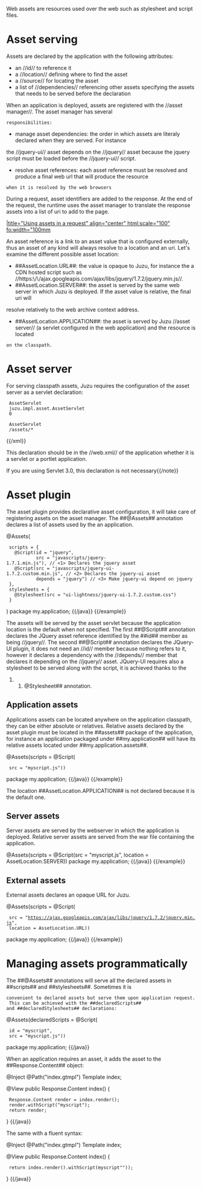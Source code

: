 Web assets are resources used over the web such as stylesheet and script files.

= Asset serving =

Assets are declared by the application with the following attributes:

* an //id// to reference it
* a //location// defining where to find the asset
* a //source// for locating the asset
* a list of //dependencies// referencing other assets specifying the assets that needs to be served before the declaration

When an application is deployed, assets are registered with the //asset manager//. The asset manager has several
 responsibilities:

* manage asset dependencies: the order in which assets are literaly declared when they are served. For instance
the //jquery-ui// asset depends on the //jquery// asset because the jquery script must be loaded before the //jquery-ui//
script.
* resolve asset references: each asset reference must be resolved and produce a final web url that will produce the resource
 when it is resolved by the web browsers

During a request, asset identifiers are added to the response. At the end of the request, the runtime uses the
asset manager to translate the response assets into a list of uri to add to the page.

[[image:images/assets/assets1.png||title="Using assets in a request" align="center" html:scale="100" fo:width="100mm]]

An asset reference is a link to an asset value that is configured externally, thus an asset of any kind will always resolve
to a location and an uri. Let's examine the different possible asset location:

* ##AssetLocation.URL##: the value is opaque to Juzu, for instance the a CDN hosted script such as //https:\/\/ajax.googleapis.com/ajax/libs/jquery/1.7.2/jquery.min.js//.
* ##AssetLocation.SERVER##: the asset is served by the same web server in which Juzu is deployed. If the asset value is relative, the final uri will
resolve relatively to the web archive context address.
* ##AssetLocation.APPLICATION##: the asset is served by Juzu //asset server// (a servlet configured in the web application) and the resource is located
 on the classpath.

= Asset server =

For serving classpath assets, Juzu requires the configuration of the asset server as a servlet declaration:

{{xml}}
<servlet>
  <servlet-name>AssetServlet</servlet-name>
  <servlet-class>juzu.impl.asset.AssetServlet</servlet-class>
  <load-on-startup>0</load-on-startup>
</servlet>
<servlet-mapping>
  <servlet-name>AssetServlet</servlet-name>
  <url-pattern>/assets/*</url-pattern>
</servlet-mapping>
{{/xml}}

This declaration should be in the //web.xml// of the application whether it is a servlet or a portlet application.

{{note}}If you are using Servlet 3.0, this declaration is not necessary{{/note}}

= Asset plugin =

The asset plugin provides declarative asset configuration, it will take care of registering assets on the asset manager.
The ##@Assets## annotation declares a list of assets used by the an application.

{{example title="JQuery UI declarative asset configuration"}}
{{java}}
@Assets(
  scripts = {
    @Script(id = "jquery",
            src = "javascripts/jquery-1.7.1.min.js"), // <1> Declares the jquery asset
    @Script(src = "javascripts/jquery-ui-1.7.2.custom.min.js", // <2> Declares the jquery-ui asset
            depends = "jquery") // <3> Make jquery-ui depend on jquery
  },
  stylesheets = {
    @Stylesheet(src = "ui-lightness/jquery-ui-1.7.2.custom.css")
  }
)
package my.application;
{{/java}}
{{/example}}

The assets will be served by the asset servlet because the application location is the default when not specified. The
first ##@Script## annotation declares the JQuery asset reference identified by the ##id## member as being //jquery//.
The second ##@Script## annotation declares the JQuery-UI plugin, it does not need an //id// member because nothing refers
to it, however it declares a dependency with the //depends// member that declares it depending on the //jquery//
asset. JQuery-UI requires also a stylesheet to be served along with the script, it is achieved thanks to the
##@Stylesheet## annotation.

== Application assets ==

Applications assets can be located anywhere on the application classpath, they can be either absolute or relatives. Relative
assets declared by the asset plugin must be located in the ##assets## package of the application, for instance
an application packaged under ##my.application## will have its relative assets located under ##my.application.assets##.

{{example title="Declarative relative application asset configuration"}}
{{java}}
@Assets(scripts = @Script(
  src = "myscript.js"))
package my.application;
{{/java}}
{{/example}}

The location ##AssetLocation.APPLICATION## is not declared because it is the default one.

== Server assets ==

Server assets are served by the webserver in which the application is deployed. Relative server assets are served from
the war file containing the application.

{{example title="Declarative relative server asset configuration"}}
{{java}}
@Assets(scripts = @Script(src = "myscript.js", location = AssetLocation.SERVER))
package my.application;
{{/java}}
{{/example}}

== External assets ==

External assets declares an opaque URL for Juzu.

{{example title="External classpath asset configuration"}}
{{java}}
@Assets(scripts = @Script(
  src = "https://ajax.googleapis.com/ajax/libs/jquery/1.7.2/jquery.min.js",
  location = AssetLocation.URL))
package my.application;
{{/java}}
{{/example}}

= Managing assets programmatically =

The ##@Assets## annotations will serve all the declared assets in ##scripts## and ##stylesheets##. Sometimes it is
 convenient to declared assets but serve them upon application request. This can be achieved with the ##declaredScripts##
 and ##declaredStylesheets## declarations:

{{java}}
@Assets(declaredScripts = @Script(
  id = "myscript",
  src = "myscript.js"))
package my.application;
{{/java}}

When an application requires an asset, it adds the asset to the ##Response.Content## object:

{{java}}
@Inject
@Path("index.gtmpl")
Template index;

@View
public Response.Content index() {
  Response.Content render = index.render();
  render.withScript("myscript");
  return render;
}
{{/java}}

The same with a fluent syntax:

{{java}}
@Inject
@Path("index.gtmpl")
Template index;

@View
public Response.Content index() {
  return index.render().withScript(myscript""));
}
{{/java}}
